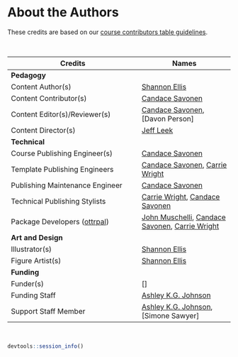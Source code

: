 
# About the Authors {-}

These credits are based on our [course contributors table guidelines](https://github.com/jhudsl/OTTR_Template/wiki/How-to-give-credits).

&nbsp;
&nbsp;

|Credits|Names|
|-------|-----|
|**Pedagogy**||
|Content Author(s)|[Shannon Ellis]|
|Content Contributor(s)|[Candace Savonen] |
|Content Editor(s)/Reviewer(s) | [Candace Savonen], [Davon Person]|
|Content Director(s) | [Jeff Leek]|
|**Technical**||
|Course Publishing Engineer(s)|[Candace Savonen]|
|Template Publishing Engineers|[Candace Savonen], [Carrie Wright]|
|Publishing Maintenance Engineer|[Candace Savonen]|
|Technical Publishing Stylists|[Carrie Wright], [Candace Savonen]|
|Package Developers ([ottrpal])|[John Muschelli], [Candace Savonen], [Carrie Wright]|
|**Art and Design**||
|Illustrator(s)|[Shannon Ellis]|
|Figure Artist(s)|[Shannon Ellis]|
|**Funding**||
|Funder(s)| []|
|Funding Staff|[Ashley K.G. Johnson]|
|Support Staff Member| [Ashley K.G. Johnson], [Simone Sawyer]|
&nbsp;

```r
devtools::session_info()
```

<!-- Author information -->

[Ashley K.G. Johnson]: https://www.linkedin.com/in/ashleykgjohnson/
[Candace Savonen]: https://www.cansavvy.com/
[Carrie Wright]: https://carriewright11.github.io/
[Jeff Leek]: https://jtleek.com/
[John Muschelli]: https://johnmuschelli.com/
[Shannon Ellis]: https://www.shanellis.com/

<!-- Links -->

[ottrpal]: https://github.com/jhudsl/ottrpal

<!-- Fill out this table using these instructions: https://github.com/jhudsl/OTTR_Template/wiki/How-to-give-credits

For JHU courses, You will need to add Ira as a credit:

|Content Publisher|[Ira Gooding]|
...
[Ira Gooding]: https://publichealth.jhu.edu/faculty/4130/ira-gooding
-->
